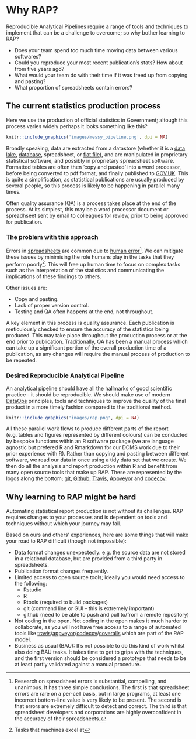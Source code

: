 # Why RAP? {#why}

Reproducible Analytical Pipelines require a range of tools and techniques to implement that can be a challenge to overcome; so why bother learning to RAP?

* Does your team spend too much time moving data between various softwares?
* Could you reproduce your most recent publication's stats? How about from five years ago?
* What would your team do with their time if it was freed up from copying and pasting?
* What proportion of spreadsheets contain errors?

## The current statistics production process

Here we use the production of official statistics in Government; altough this process varies widely perhaps it looks something like this?

```r
knitr::include_graphics('images/messy_pipeline.png', dpi = NA)
```

Broadly speaking, data are extracted from a datastore (whether it is a [data lake](https://en.wikipedia.org/wiki/Data_lake), [database](https://en.wikipedia.org/wiki/Database), spreadsheet, or [flat file](https://en.wikipedia.org/wiki/Flat_file_database)), and are manipulated in proprietary statistical software, and possibly in proprietary spreadsheet software. Formatted tables are often then ‘copy and pasted’ into a word processor, before being converted to pdf format, and finally published to [GOV.UK](https://www.gov.uk/). This is quite a simplification, as statistical publications are usually produced by several people, so this process is likely to be happening in parallel many times.  

Often quality assurance (QA) is a process takes place at the end of the process. At its simplest, this may be a word processor document or spreadhseet sent by email to colleagues for review, prior to being approved for publication.

### The problem with this approach

Errors in [spreadsheets](http://faculty.tuck.dartmouth.edu/images/uploads/faculty/serp/Errors.pdf) are common due to [human error](https://arxiv.org/abs/1602.02601)^[Research on spreadsheet errors is substantial, compelling, and unanimous. It has three simple conclusions. The first is that spreadsheet errors are rare on a per-cell basis, but in large programs, at least one incorrect bottom-line value is very likely to be present. The second is that errors are extremely difficult to detect and correct. The third is that spreadsheet developers and corporations are highly overconfident in the accuracy of their spreadsheets.]. We can mitigate these issues by minimising the role humans play in the tasks that they perform poorly^[Tasks that machines excel at]. This will free up human time to focus on complex tasks such as the interpretation of the statistics and communicating the implications of these findings to others.  

Other issues are: 

* Copy and pasting.
* Lack of proper version control.
* Testing and QA often happens at the end, not throughout.

A key element in this process is quality assurance. Each publication is meticulously checked to ensure the accuracy of the statistics being produced. This may take place throughout the production process or at the end prior to publication. Traditionally, QA has been a manual process which can take up a significant portion of the overall production time of a publication, as any changes will require the manual process of production to be repeated.

### Desired Reproducible Analytical Pipeline

An analytical pipeline should have all the hallmarks of good scientific practice - it should be reproducible. We should make use of modern [DataOps](https://en.wikipedia.org/wiki/Dataops) principles, tools and techniques to improve the quality of the final product in a more timely fashion compared to the traditional method.  

```r
knitr::include_graphics('images/rap.png', dpi = NA)
```

All these parallel work flows to produce different parts of the report (e.g. tables and figures represented by different colours) can be conducted by bespoke functions within an R software package (we are language agnostic but prefered R and Rmarkdown for our DCMS work due to their prior experience with R). Rather than copying and pasting between different software, we read our data in once using a tidy data set that we create. We then do all the analysis and report production within R and benefit from many open source tools that make up RAP. These are represented by the logos along the bottom; [git](https://git-scm.com/), [Github](https://github.com/), [Travis](https://travis-ci.org/), [Appveyor](https://ci.appveyor.com/projects) and [codecov](https://codecov.io/).  

## Why learning to RAP might be hard

Automating statistical report production is not without its challenges. RAP requires changes to your processes and is dependent on tools and techniques without which your journey may fail.  

Based on ours and others' experiences, here are some things that will make your road to RAP difficult (though not impossible):  

* Data format changes unexpectedly: e.g. the source data are not stored in a relational database, but are provided from a third party in spreadsheets.  
* Publication format changes frequently.
* Limited access to open source tools; ideally you would need access to the following: 
    * Rstudio
    * R
    * Rtools (required to build packages)
    * git (command line or GUI - this is extremely important)
    * github (need to be able to push and pull to/from a remote repository)  
* Not coding in the open. Not coding in the open makes it much harder to collaborate, as you will not have free access to a range of automated tools like [travis](https://travis-ci.org/)/[appveyor](https://ci.appveyor.com/projects)/[codecov](https://codecov.io/)/[coveralls](https://coveralls.io/) which are part of the RAP model.  
* Business as usual (BAU): It's not possible to do this kind of work whilst also doing BAU tasks. It takes time to get to grips with the techniques, and the first version should be considered a prototype that needs to be at least partly validated against a manual procedure.  
